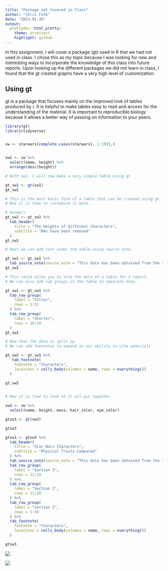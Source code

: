 ```yaml
---
title: "Package not Covered in Class"
author: "Chris Fink"
date: "2023-01-30"
output:
  prettydoc::html_pretty:
    theme: architect
    highlight: github
---
```


In this assignment, I will cover a package (gt) used in R that we had not used in class. I chose this as my topic because I was looking for new and interesting ways to incorporate the knowledge of this class into future reports. Upon looking up the different packages we did not learn in class, I found that the gt created graphs have a very high level of customization. 

## Using gt 

gt is a package that focuses mainly on the improved look of tables produced by r. It is helpful to make tables easy to read and access for the understanding of the material. It is important to reproducible biology because it allows a better way of passing on information to your peers.

```r
library(gt)
library(tidyverse)


sw <- starwars[complete.cases(starwars[, 1:10]),]


sw1 <- sw %>% 
  select(name, height) %>% 
  arrange(desc(height))

# With sw1, I will now make a very simple table using gt

gt_sw1 <- gt(sw1)
gt_sw1

# This is the most basic form of a table that can be created using gt.
# Now it is time to customize it more.

# Headers
gt_sw1 <- gt_sw1 %>%
  tab_header(
    title = "The Heights of Different Characters",
    subtitle = "NAs have been removed"
  )
gt_sw1

# Next we can add text under the table using source note.

gt_sw1 <- gt_sw1 %>%
  tab_source_note(source_note = "This data has been obtained from the tidyverse")
gt_sw1

# This could allow you to site the data of a table for a report.
# We can also add sub groups in the table to separate data.

gt_sw1 <- gt_sw1 %>%
  tab_row_group(
    label = "Taller",
    rows = 1:15
  ) %>%
  tab_row_group(
    label = "Shorter",
    rows = 16:29
  )
gt_sw1

# Now that the data is split up
# We can add footnotes to expand on our ability to cite materials

gt_sw2 <- gt_sw1 %>%
   tab_footnote(
    footnote = "Characters",
    locations = cells_body(columns = name, rows = everything())
  )
  
gt_sw2


# Now it is time to look at it all put together

sw3 <- sw %>%
  select(name, height, mass, hair_color, eye_color)

gtsw3 <- gt(sw3)

gtsw3

gtsw3 <- gtsw3 %>%
  tab_header(
    title = "Star Wars Characters",
    subtitle = "Physical Traits Compared"
  ) %>%
  tab_source_note(source_note = "This data has been obtained from the tidyverse") %>%
  tab_row_group(
    label = "Section 3",
    rows = 21:29
  ) %>% 
  tab_row_group(
    label = "Section 2",
    rows = 11:20
  ) %>% 
  tab_row_group(
    label = "Section 1",
    rows = 1:10
  ) %>%
  tab_footnote(
    footnote = "Characters",
    locations = cells_body(columns = name, rows = everything())
  )

gtsw3
```

![](https://gt.rstudio.com/reference/figures/gt_parts_of_a_table.svg)

![](http://www.danieldsjoberg.com/gt-and-gtsummary-presentation/images/tbl_regression_4.png)
